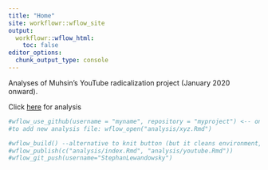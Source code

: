 ```yaml
---
title: "Home"
site: workflowr::wflow_site
output:
  workflowr::wflow_html:
    toc: false
editor_options:
  chunk_output_type: console
---
```


Analyses of Muhsin's YouTube radicalization project (January 2020 onward).

Click [here](youtube.html) for analysis 


```r
#wflow_use_github(username = "myname", repository = "myproject") <-- one time setup, followed by wflow_publish(republish = TRUE)
#to add new analysis file: wflow_open("analysis/xyz.Rmd")

#wflow_build() --alternative to knit button (but it cleans environment, hence preferable)
#wflow_publish(c("analysis/index.Rmd", "analysis/youtube.Rmd"))
#wflow_git_push(username="StephanLewandowsky")

```
